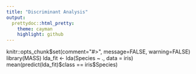 ```yaml
---
title: "Discriminant Analysis"
output:
  prettydoc::html_pretty:
    theme: cayman
    highlight: github
---
```

knitr::opts_chunk$set(comment="#>", message=FALSE, warning=FALSE)
library(MASS)
lda_fit <- lda(Species ~ ., data = iris)
mean(predict(lda_fit)$class == iris$Species)

